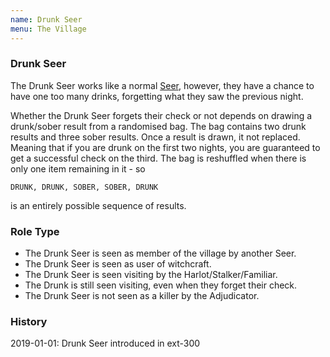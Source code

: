 ```yaml
---
name: Drunk Seer
menu: The Village
---
```


### Drunk Seer

The Drunk Seer works like a normal
[Seer](https://werewolv.es/guides/roles/Seer), however, they have a
chance to have one too many drinks, forgetting what they saw the
previous night.

Whether the Drunk Seer forgets their check or not depends on drawing a
drunk/sober result from a randomised bag. The bag contains two drunk
results and three sober results. Once a result is drawn, it not
replaced. Meaning that if you are drunk on the first two nights, you are
guaranteed to get a successful check on the third. The bag is reshuffled
when there is only one item remaining in it - so

    DRUNK, DRUNK, SOBER, SOBER, DRUNK

is an entirely possible sequence of results.

### Role Type

  - The Drunk Seer is seen as member of the village by another Seer.
  - The Drunk Seer is seen as user of witchcraft.
  - The Drunk Seer is seen visiting by the Harlot/Stalker/Familiar.
  - The Drunk is still seen visiting, even when they forget their check.
  - The Drunk Seer is not seen as a killer by the Adjudicator.

### History

2019-01-01: Drunk Seer introduced in ext-300
